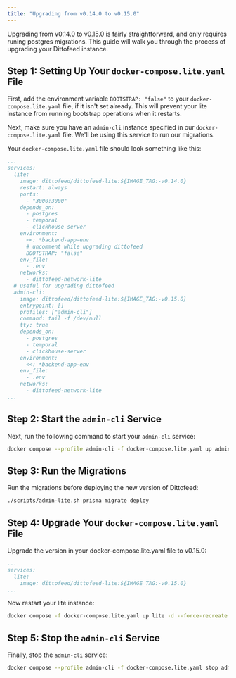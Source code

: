 ```yaml
---
title: "Upgrading from v0.14.0 to v0.15.0"
---
```


Upgrading from v0.14.0 to v0.15.0 is fairly straightforward, and only requires runing postgres migrations. This guide will walk you through the process of upgrading your Dittofeed instance.

## Step 1: Setting Up Your `docker-compose.lite.yaml` File

First, add the environment variable `BOOTSTRAP: "false"` to your `docker-compose.lite.yaml` file, if it isn't set already. This will prevent your lite instance from running bootstrap operations when it restarts. 

Next, make sure you have an `admin-cli` instance specified in our `docker-compose.lite.yaml` file. We'll be using this service to run our migrations.

Your `docker-compose.lite.yaml` file should look something like this:

```yaml
...
services:
  lite:
    image: dittofeed/dittofeed-lite:${IMAGE_TAG:-v0.14.0}
    restart: always
    ports:
      - "3000:3000"
    depends_on:
      - postgres
      - temporal
      - clickhouse-server
    environment:
      <<: *backend-app-env
      # uncomment while upgrading dittofeed
      BOOTSTRAP: "false"
    env_file:
      - .env
    networks:
      - dittofeed-network-lite
  # useful for upgrading dittofeed
  admin-cli:
    image: dittofeed/dittofeed-lite:${IMAGE_TAG:-v0.15.0}
    entrypoint: []
    profiles: ["admin-cli"]
    command: tail -f /dev/null
    tty: true
    depends_on:
      - postgres
      - temporal
      - clickhouse-server
    environment:
      <<: *backend-app-env
    env_file:
      - .env
    networks:
      - dittofeed-network-lite
...
```

## Step 2: Start the `admin-cli` Service

Next, run the following command to start your `admin-cli` service:

```bash
docker compose --profile admin-cli -f docker-compose.lite.yaml up admin-cli -d
```

## Step 3: Run the Migrations 

Run the migrations before deploying the new version of Dittofeed:

```bash
./scripts/admin-lite.sh prisma migrate deploy
```

## Step 4: Upgrade Your `docker-compose.lite.yaml` File

Upgrade the version in your docker-compose.lite.yaml file to v0.15.0:

```yaml
...
services:
  lite:
    image: dittofeed/dittofeed-lite:${IMAGE_TAG:-v0.15.0}
...
```

Now restart your lite instance:

```bash
docker compose -f docker-compose.lite.yaml up lite -d --force-recreate
```

## Step 5: Stop the `admin-cli` Service

Finally, stop the `admin-cli` service:

```bash
docker compose --profile admin-cli -f docker-compose.lite.yaml stop admin-cli
```

